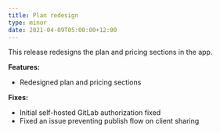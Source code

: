 ```yaml
---
title: Plan redesign
type: minor
date: 2021-04-09T05:00:00+12:00
---
```


This release redesigns the plan and pricing sections in the app.

**Features:**

* Redesigned plan and pricing sections

**Fixes:**

* Initial self-hosted GitLab authorization fixed
* Fixed an issue preventing publish flow on client sharing
